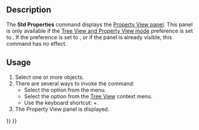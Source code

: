 <languages/>

{{Docnav
|[[Std_Edit|Edit]]
|[[Std_UserEditMode|UserEditMode]]
|[[Std_Edit_Menu|Std Edit Menu]]
|IconL=Std_Edit.svg
|IconR=Std_UserEditMode.svg
|IconC=Freecad.svg
}}

{{GuiCommand
|Name=Std Properties
|MenuLocation=Edit → Properties
|Workbenches=All
|Shortcut={{KEY|Alt}}+{{KEY|Return}}
|Version=1.0
|SeeAlso=
}}

==Description==

The '''Std Properties''' command displays the [[Property_View|Property View panel]]. This panel is only available if the [[Preferences_Editor#General_2|Tree View and Property View mode]] preference is set to {{Value|Independent}}. If the preference is set to {{Value|Combined}}, or if the panel is already visible, this command has no effect.

==Usage==

# Select one or more objects.
# There are several ways to invoke the command:
#* Select the {{MenuCommand|Edit → [[Image:Std_Properties.svg|16px]] Properties}} option from the menu.
#* Select the {{MenuCommand|[[Image:Std_Properties.svg|16px]] Properties}} option from the [[Tree_View|Tree View]] context menu.
#* Use the keyboard shortcut: {{KEY|Alt}}+{{KEY|Return}}.
# The Property View panel is displayed.


{{Docnav
|[[Std_Edit|Edit]]
|[[Std_UserEditMode|UserEditMode]]
|[[Std_Edit_Menu|Std Edit Menu]]
|IconL=Std_Edit.svg
|IconR=Std_UserEditMode.svg
|IconC=Freecad.svg
}}

{{Std_Base_navi{{#translation:}}}}
{{Userdocnavi{{#translation:}}}}